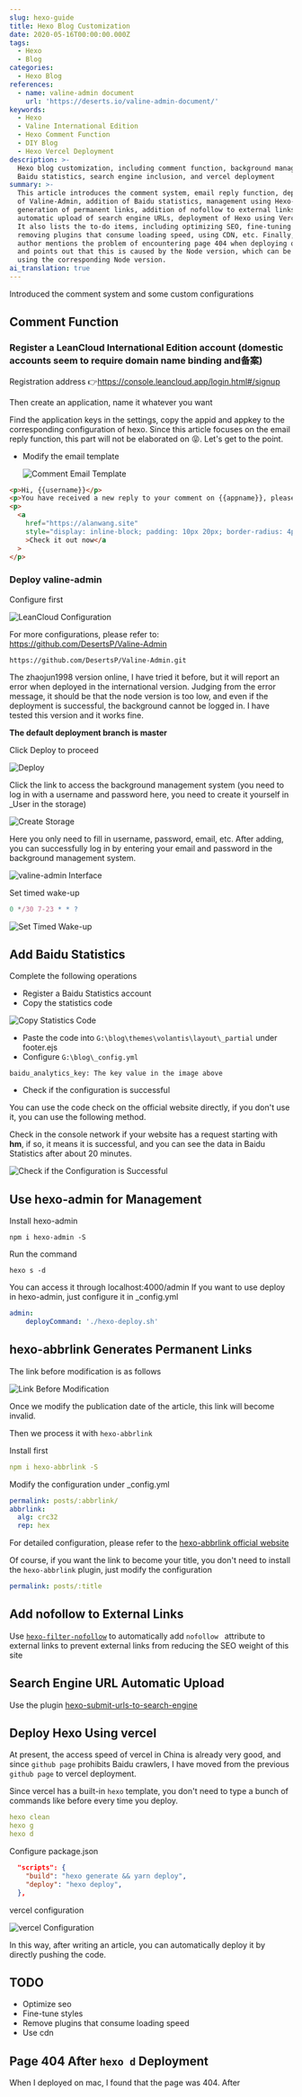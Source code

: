 ```yaml
---
slug: hexo-guide
title: Hexo Blog Customization
date: 2020-05-16T00:00:00.000Z
tags:
  - Hexo
  - Blog
categories:
  - Hexo Blog
references:
  - name: valine-admin document
    url: 'https://deserts.io/valine-admin-document/'
keywords:
  - Hexo
  - Valine International Edition
  - Hexo Comment Function
  - DIY Blog
  - Hexo Vercel Deployment
description: >-
  Hexo blog customization, including comment function, background management,
  Baidu statistics, search engine inclusion, and vercel deployment
summary: >-
  This article introduces the comment system, email reply function, deployment
  of Valine-Admin, addition of Baidu statistics, management using Hexo-Admin,
  generation of permanent links, addition of nofollow to external links,
  automatic upload of search engine URLs, deployment of Hexo using Vercel, etc.
  It also lists the to-do items, including optimizing SEO, fine-tuning styles,
  removing plugins that consume loading speed, using CDN, etc. Finally, the
  author mentions the problem of encountering page 404 when deploying on Mac,
  and points out that this is caused by the Node version, which can be solved by
  using the corresponding Node version.
ai_translation: true
---
```


Introduced the comment system and some custom configurations

<!--truncate-->

## Comment Function

### Register a LeanCloud International Edition account (domestic accounts seem to require domain name binding and备案)

Registration address 👉https://console.leancloud.app/login.html#/signup

Then create an application, name it whatever you want

Find the application keys in the settings, copy the appid and appkey to the corresponding configuration of hexo. Since this article focuses on the email reply function, this part will not be elaborated on 😝. Let's get to the point.

- Modify the email template

  ![Comment Email Template](https://raw.githubusercontent.com/3Alan/images/master/img/image-20200516161903124.png)

```html
<p>Hi, {{username}}</p>
<p>You have received a new reply to your comment on {{appname}}, please click to view:</p>
<p>
  <a
    href="https://alanwang.site"
    style="display: inline-block; padding: 10px 20px; border-radius: 4px; background-color: #3090e4; color: #fff; text-decoration: none;"
    >Check it out now</a
  >
</p>
```

### Deploy valine-admin

Configure first

![LeanCloud Configuration](https://raw.githubusercontent.com/3Alan/images/master/img/image-20200516163804087.png)

For more configurations, please refer to: https://github.com/DesertsP/Valine-Admin

```
https://github.com/DesertsP/Valine-Admin.git
```

The zhaojun1998 version online, I have tried it before, but it will report an error when deployed in the international version. Judging from the error message, it should be that the node version is too low, and even if the deployment is successful, the background cannot be logged in. I have tested this version and it works fine.

**The default deployment branch is master**

Click Deploy to proceed

![Deploy](https://raw.githubusercontent.com/3Alan/images/master/img/image-20200516164223578.png)

Click the link to access the background management system (you need to log in with a username and password here, you need to create it yourself in \_User in the storage)

![Create Storage](https://raw.githubusercontent.com/3Alan/images/master/img/image-20200516164422299.png)

Here you only need to fill in username, password, email, etc. After adding, you can successfully log in by entering your email and password in the background management system.

![valine-admin Interface](https://raw.githubusercontent.com/3Alan/images/master/img/image-20200516164630798.png)

Set timed wake-up

```js
0 */30 7-23 * * ?
```

![Set Timed Wake-up](https://raw.githubusercontent.com/3Alan/images/master/img/image-20200516164138651.png)

## Add Baidu Statistics

Complete the following operations

- Register a Baidu Statistics account
- Copy the statistics code

![Copy Statistics Code](https://raw.githubusercontent.com/3Alan/images/master/img/image-20200604101820220.png)

- Paste the code into `G:\blog\themes\volantis\layout\_partial` under footer.ejs
- Configure `G:\blog\_config.yml`

```
baidu_analytics_key: The key value in the image above
```

- Check if the configuration is successful

You can use the code check on the official website directly, if you don't use it, you can use the following method.

Check in the console network if your website has a request starting with **hm**, if so, it means it is successful, and you can see the data in Baidu Statistics after about 20 minutes.

![Check if the Configuration is Successful](https://raw.githubusercontent.com/3Alan/images/master/img/image-20200604102323835.png)

## Use hexo-admin for Management

Install hexo-admin

```
npm i hexo-admin -S
```

Run the command

```
hexo s -d
```

You can access it through localhost:4000/admin
If you want to use deploy in hexo-admin, just configure it in \_config.yml

```yml
admin:
	deployCommand: './hexo-deploy.sh'
```

## hexo-abbrlink Generates Permanent Links

The link before modification is as follows

![Link Before Modification](https://raw.githubusercontent.com/3Alan/images/master/img/image-20200612183542458.png)

Once we modify the publication date of the article, this link will become invalid.

Then we process it with `hexo-abbrlink`

Install first

```yml
npm i hexo-abbrlink -S
```

Modify the configuration under \_config.yml

```yml
permalink: posts/:abbrlink/
abbrlink:
  alg: crc32
  rep: hex
```

For detailed configuration, please refer to the [hexo-abbrlink official website](https://github.com/rozbo/hexo-abbrlink)

Of course, if you want the link to become your title, you don't need to install the `hexo-abbrlink` plugin, just modify the configuration

```yml
permalink: posts/:title
```

## Add nofollow to External Links

Use [`hexo-filter-nofollow`](https://github.com/hexojs/hexo-filter-nofollow) to automatically add `nofollow ` attribute to external links to prevent external links from reducing the SEO weight of this site

## Search Engine URL Automatic Upload

Use the plugin [hexo-submit-urls-to-search-engine](https://github.com/cjh0613/hexo-submit-urls-to-search-engine)

## Deploy Hexo Using vercel

At present, the access speed of vercel in China is already very good, and since `github page` prohibits Baidu crawlers, I have moved from the previous `github page` to vercel deployment.

Since vercel has a built-in `hexo` template, you don't need to type a bunch of commands like before every time you deploy.

```yml
hexo clean
hexo g
hexo d
```

Configure package.json

```json
  "scripts": {
    "build": "hexo generate && yarn deploy",
    "deploy": "hexo deploy",
  },
```

vercel configuration

![vercel Configuration](https://raw.githubusercontent.com/3Alan/images/master/img/image-20211016103341684.png)

In this way, after writing an article, you can automatically deploy it by directly pushing the code.

## TODO

- Optimize seo
- Fine-tune styles
- Remove plugins that consume loading speed
- Use cdn

## Page 404 After `hexo d` Deployment

When I deployed on mac, I found that the page was 404. After

